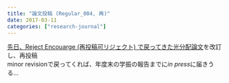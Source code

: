 ```yaml
---
title: "論文投稿 (Regular_004, 再)"
date: 2017-03-11
categories: ["research-journal"]
---
```


[先日、Reject Encouarge (再投稿可リジェクト) で戻ってきた光分配論文](https://keachmurakami.github.io/2017/02/14/Pub_photon_share.html)を改訂し、再投稿  
minor revisionで戻ってくれば、年度末の学振の報告までに*in press*に届きうる...  